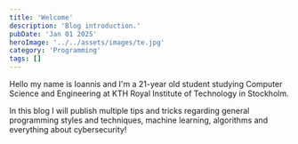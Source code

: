 ```yaml
---
title: 'Welcome'
description: 'Blog introduction.'
pubDate: 'Jan 01 2025'
heroImage: '../../assets/images/te.jpg'
category: 'Programming'
tags: []
---
```


Hello my name is Ioannis and I'm a 21-year old student studying Computer Science and Engineering at KTH Royal Institute of Technology in Stockholm.

In this blog I will publish multiple tips and tricks regarding general programming styles and techniques, machine learning, algorithms and everything about cybersecurity!
